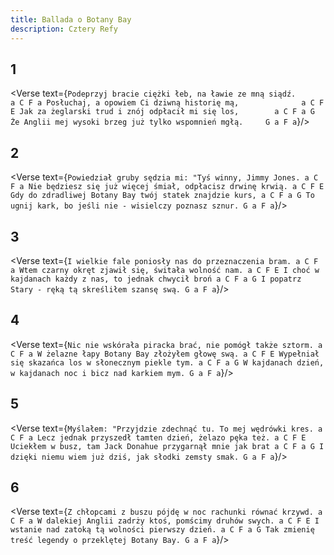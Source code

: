 ```yaml
---
title: Ballada o Botany Bay
description: Cztery Refy
---
```



## 1
<Verse text={`
Podeprzyj bracie ciężki łeb, na ławie ze mną siądź.      a C F a
Posłuchaj, a opowiem Ci dziwną historię mą,              a C F E
Jak za żeglarski trud i znój odpłacił mi się los,        a C F a G
Że Anglii mej wysoki brzeg już tylko wspomnień mgłą.     G a F a
`}/>

## 2
<Verse text={`
Powiedział gruby sędzia mi: "Tyś winny, Jimmy Jones. a C F a
Nie będziesz się już więcej śmiał, odpłacisz drwinę krwią. a C F E
Gdy do zdradliwej Botany Bay twój statek znajdzie kurs, a C F a G
To ugnij kark, bo jeśli nie - wisielczy poznasz sznur. G a F a
`}/>

## 3
<Verse text={`
I wielkie fale poniosły nas do przeznaczenia bram. a C F a
Wtem czarny okręt zjawił się, świtała wolność nam. a C F E
I choć w kajdanach każdy z nas, to jednak chwycił broń a C F a G
I popatrz Stary - ręką tą skreśliłem szansę swą. G a F a
`}/>

## 4
<Verse text={`
Nic nie wskórała piracka brać, nie pomógł także sztorm. a C F a
W żelazne łapy Botany Bay złożyłem głowę swą. a C F E
Wypełniał się skazańca los w słonecznym piekle tym. a C F a G
W kajdanach dzień, w kajdanach noc i bicz nad karkiem mym. G a F a
`}/>

## 5
<Verse text={`
Myślałem: "Przyjdzie zdechnąć tu. To mej wędrówki kres. a C F a
Lecz jednak przyszedł tamten dzień, żelazo pęka też. a C F E
Uciekłem w busz, tam Jack Donahue przygarnął mnie jak brat a C F a G
I dzięki niemu wiem już dziś, jak słodki zemsty smak. G a F a
`}/>

## 6
<Verse text={`
Z chłopcami z buszu pójdę w noc rachunki równać krzywd. a C F a
W dalekiej Anglii zadrży ktoś, pomścimy druhów swych. a C F E
I wstanie nad zatoką tą wolności pierwszy dzień. a C F a G
Tak zmienię treść legendy o przeklętej Botany Bay. G a F a
`}/>
